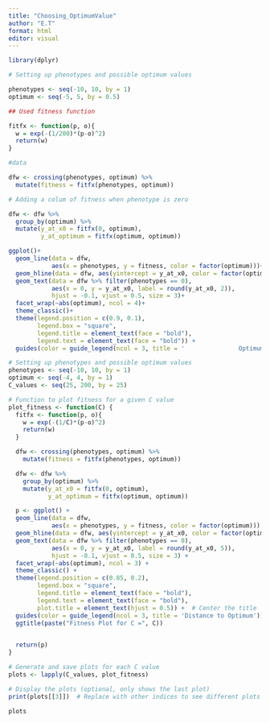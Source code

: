 ```yaml
---
title: "Choosing_OptimumValue"
author: "E.T"
format: html
editor: visual
---
```


```r
library(dplyr)

# Setting up phenotypes and possible optimum values

phenotypes <- seq(-10, 10, by = 1)
optimum <- seq(-5, 5, by = 0.5)

## Used fitness function

fitfx <- function(p, o){
  w = exp(-(1/200)*(p-o)^2)
  return(w)
}

#data

dfw <- crossing(phenotypes, optimum) %>% 
  mutate(fitness = fitfx(phenotypes, optimum))

```

```r

# Adding a colum of fitness when phenotype is zero

dfw <- dfw %>%
  group_by(optimum) %>%
  mutate(y_at_x0 = fitfx(0, optimum),
         y_at_optimum = fitfx(optimum, optimum))

```

```r
ggplot()+
  geom_line(data = dfw, 
            aes(x = phenotypes, y = fitness, color = factor(optimum)))+
  geom_hline(data = dfw, aes(yintercept = y_at_x0, color = factor(optimum)), linetype = "dashed")+
  geom_text(data = dfw %>% filter(phenotypes == 0), 
            aes(x = 0, y = y_at_x0, label = round(y_at_x0, 2)), 
            hjust = -0.1, vjust = 0.5, size = 3)+
  facet_wrap(~abs(optimum), ncol = 4)+
  theme_classic()+
  theme(legend.position = c(0.9, 0.1),
        legend.box = "square", 
        legend.title = element_text(face = "bold"),
        legend.text = element_text(face = "bold")) + 
  guides(color = guide_legend(ncol = 3, title = '               Optimum'))
```

```r

# Setting up phenotypes and possible optimum values
phenotypes <- seq(-10, 10, by = 1)
optimum <- seq(-4, 4, by = 1)
C_values <- seq(25, 200, by = 25)

# Function to plot fitness for a given C value
plot_fitness <- function(C) {
  fitfx <- function(p, o){
    w = exp(-(1/C)*(p-o)^2)
    return(w)
  }

  dfw <- crossing(phenotypes, optimum) %>% 
    mutate(fitness = fitfx(phenotypes, optimum))

  dfw <- dfw %>%
    group_by(optimum) %>%
    mutate(y_at_x0 = fitfx(0, optimum),
           y_at_optimum = fitfx(optimum, optimum))

  p <- ggplot() +
  geom_line(data = dfw, 
            aes(x = phenotypes, y = fitness, color = factor(optimum))) +
  geom_hline(data = dfw, aes(yintercept = y_at_x0, color = factor(optimum)), linetype = "dashed") +
  geom_text(data = dfw %>% filter(phenotypes == 0), 
            aes(x = 0, y = y_at_x0, label = round(y_at_x0, 5)), 
            hjust = -0.1, vjust = 0.5, size = 3) +
  facet_wrap(~abs(optimum), ncol = 3) +
  theme_classic() +
  theme(legend.position = c(0.85, 0.2),
        legend.box = "square", 
        legend.title = element_text(face = "bold"),
        legend.text = element_text(face = "bold"),
        plot.title = element_text(hjust = 0.5)) +  # Center the title
  guides(color = guide_legend(ncol = 3, title = 'Distance to Optimum')) +
  ggtitle(paste("Fitness Plot for C =", C))

  
  return(p)
}

# Generate and save plots for each C value
plots <- lapply(C_values, plot_fitness)

# Display the plots (optional, only shows the last plot)
print(plots[[3]])  # Replace with other indices to see different plots

```

```r
plots
```
